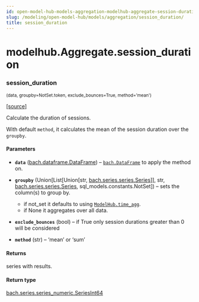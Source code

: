 ```yaml
---
id: open-model-hub-models-aggregation-modelhub-aggregate-session-duration
slug: /modeling/open-model-hub/models/aggregation/session_duration/
title: session_duration
---
```


# modelhub.Aggregate.session_duration

<div className="method">

### <span className="name">session_duration</span>

<small className="parameter-list">(<span className="parameter" id="data">data</span>, <span className="parameter" id="groupby">groupby=NotSet.token</span>, <span className="parameter" id="exclude_bounces">exclude_bounces=True</span>, <span className="parameter" id="method">method='mean'</span>)</small>


&#8203;<span className="view-source">[[source]](https://github.com/objectiv/objectiv-analytics/blob/main/modelhub/modelhub/aggregate.py)</span>

<div className="content">

Calculate the duration of sessions.

With default `method`, it calculates the mean of the session duration over the `groupby`.


#### Parameters

* **`data`** ([bach.dataframe.DataFrame](/modeling/bach/api-reference/DataFrame/bach.DataFrame.mdx)) – [`bach.DataFrame`](/modeling/bach/api-reference/DataFrame/bach.DataFrame.mdx) to apply the method on.
* **`groupby`** (Union[List[Union[str, [bach.series.series.Series](/modeling/bach/api-reference/Series/bach.Series.mdx)]], str, [bach.series.series.Series](/modeling/bach/api-reference/Series/bach.Series.mdx), sql_models.constants.NotSet]) – sets the column(s) to group by.
  * if not_set it defaults to using [`ModelHub.time_agg`](/modeling/open-model-hub/api-reference/ModelHub/modelhub.ModelHub.time_agg.mdx).
  * if None it aggregates over all data.

* **`exclude_bounces`** (bool) – if True only session durations greater than 0 will be considered
* **`method`** (str) – ‘mean’ or ‘sum’



#### Returns

series with results.



#### Return type

[bach.series.series_numeric.SeriesInt64](/modeling/bach/api-reference/Series/Int/index.mdx#bach.SeriesInt64)



</div>


</div>
